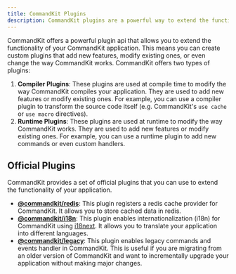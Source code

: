 ```yaml
---
title: CommandKit Plugins
description: CommandKit plugins are a powerful way to extend the functionality of your CommandKit application. They allow you to add new features, modify existing ones, and customize the behavior of your application.
---
```


CommandKit offers a powerful plugin api that allows you to extend the functionality of your CommandKit application. This means you can create custom plugins that add new features, modify existing ones, or even change the way CommandKit works. CommandKit offers two types of plugins:

1. **Compiler Plugins**: These plugins are used at compile time to modify the way CommandKit compiles your application. They are used to add new features or modify existing ones. For example, you can use a compiler plugin to transform the source code itself (e.g. CommandKit's `use cache` or `use macro` directives).
2. **Runtime Plugins**: These plugins are used at runtime to modify the way CommandKit works. They are used to add new features or modify existing ones. For example, you can use a runtime plugin to add new commands or even custom handlers.

## Official Plugins

CommandKit provides a set of official plugins that you can use to extend the functionality of your application.

- **[@commandkit/redis](./official-plugins/01-redis.mdx)**: This plugin registers a redis cache provider for CommandKit. It allows you to store cached data in redis.
- **[@commandkit/i18n](./official-plugins/02-i18n.mdx)**: This plugin enables internationalization (i18n) for CommandKit using [i18next](https://www.i18next.com/). It allows you to translate your application into different languages.
- **[@commandkit/legacy](./official-plugins/03-legacy.mdx)**: This plugin enables legacy commands and events handler in CommandKit. This is useful if you are migrating from an older version of CommandKit and want to incrementally upgrade your application without making major changes.
